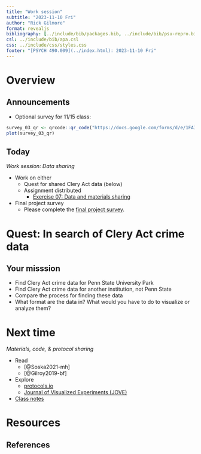 ```yaml
---
title: "Work session"
subtitle: "2023-11-10 Fri"
author: "Rick Gilmore"
format: revealjs
bibliography: [../include/bib/packages.bib, ../include/bib/psu-repro.bib]
csl: ../include/bib/apa.csl
css: ../include/css/styles.css
footer: "[PSYCH 490.009](../index.html): 2023-11-10 Fri"
---
```


# Overview

## Announcements

- Optional survey for [11/15 class]{.orange_due}:

```r
survey_03_qr <- qrcode::qr_code("https://docs.google.com/forms/d/e/1FAIpQLSf9w7CHjZD7jon1-_BsR_ZZHlIEVdKY0x4nJwh7v8AyXlpUmg/viewform?usp=sf_link")
plot(survey_03_qr)
```

## Today

*Work session: Data sharing*

- Work on either
  -   Quest for shared Clery Act data (below)
  - [Assignment distributed]{.green_assigned}
      - [Exercise 07: Data and materials sharing](exercises/ex07-sharing.qmd)
- [Final project survey]{.green_assigned}
    - Please complete the [final project survey](https://forms.gle/L92wWFSpcdyLT4MR9).
    
# Quest: In search of Clery Act crime data

## Your misssion

- Find Clery Act crime data for Penn State University Park
- Find Clery Act crime data for another institution, not Penn State
- Compare the process for finding these data
- What format are the data in? What would you have to do to visualize or analyze them?

# Next time

*Materials, code, & protocol sharing*

- Read
    - [@Soska2021-mh]
    - [@Gilroy2019-bf]
- Explore
    - [protocols.io](https://www.protocols.io/)
    - [Journal of Visualized Experiments (JOVE)](https://www.jove.com/)
- [Class notes](wk13-2023-11-13.qmd)

# Resources

## References
